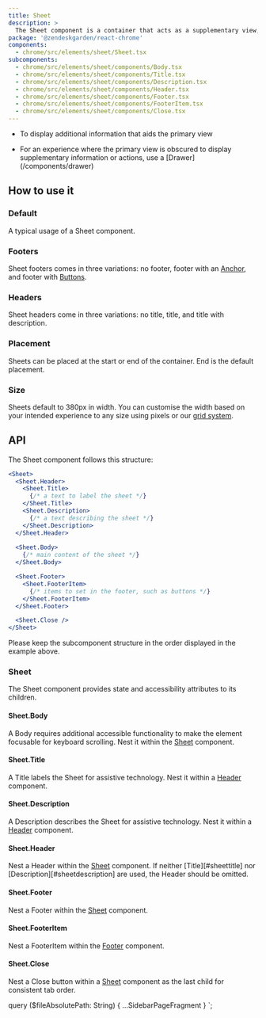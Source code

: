 ```yaml
---
title: Sheet
description: >
  The Sheet component is a container that acts as a supplementary view, providing access to important contextual information.
package: '@zendeskgarden/react-chrome'
components:
  - chrome/src/elements/sheet/Sheet.tsx
subcomponents:
  - chrome/src/elements/sheet/components/Body.tsx
  - chrome/src/elements/sheet/components/Title.tsx
  - chrome/src/elements/sheet/components/Description.tsx
  - chrome/src/elements/sheet/components/Header.tsx
  - chrome/src/elements/sheet/components/Footer.tsx
  - chrome/src/elements/sheet/components/FooterItem.tsx
  - chrome/src/elements/sheet/components/Close.tsx
---
```


<Usage>
  <Use>
    <ul>
      <li>To display additional information that aids the primary view</li>
    </ul>
  </Use>
  <Misuse>
    <ul>
      <li>
        <Markdown>
          For an experience where the primary view is obscured to display supplementary information
          or actions, use a [Drawer](/components/drawer)
        </Markdown>
      </li>
    </ul>
  </Misuse>
</Usage>

## How to use it

### Default

A typical usage of a Sheet component.


<CodeExample code={SheetDefaultCode}>
  <SheetDefault />
</CodeExample>

### Footers

Sheet footers comes in three variations: no footer, footer with an [Anchor](/components/anchor),
and footer with [Buttons](/components/button).


<CodeExample code={SheetFootersCode}>
  <SheetFooters />
</CodeExample>

### Headers

Sheet headers come in three variations: no title, title, and title with description.


<CodeExample code={SheetHeadersCode}>
  <SheetHeaders />
</CodeExample>

### Placement

Sheets can be placed at the start or end of the container. End is the default placement.


<CodeExample code={SheetPlacementCode}>
  <SheetPlacement />
</CodeExample>

### Size

Sheets default to 380px in width. You can customise the width based on your intended
experience to any size using pixels or our [grid system](/components/grid).


<CodeExample code={SheetSizeCode}>
  <SheetSize />
</CodeExample>

## API

The Sheet component follows this structure:

<!-- prettier-ignore -->
```jsx
<Sheet>
  <Sheet.Header>
    <Sheet.Title>
      {/* a text to label the sheet */}
    </Sheet.Title>
    <Sheet.Description>
      {/* a text describing the sheet */}
    </Sheet.Description>
  </Sheet.Header>
  
  <Sheet.Body>
    {/* main content of the sheet */}
  </Sheet.Body>

  <Sheet.Footer>
    <Sheet.FooterItem>
      {/* items to set in the footer, such as buttons */}
    </Sheet.FooterItem>
  </Sheet.Footer>

  <Sheet.Close />
</Sheet>
```

Please keep the subcomponent structure in the order displayed in the example above.

### Sheet

<Component components={props.data.mdx.components} componentName="sheet" />

The Sheet component provides state and accessibility attributes to its children.

<PropSheet components={props.data.mdx.components} componentName="sheet" />

#### Sheet.Body

<Component components={props.data.mdx.subcomponents} componentName="sheet.body" />

A Body requires additional accessible functionality to make the
element focusable for keyboard scrolling. Nest it within the [Sheet](#sheet) component.

<PropSheet components={props.data.mdx.subcomponents} componentName="sheet.body" />

#### Sheet.Title

<Component components={props.data.mdx.subcomponents} componentName="sheet.title" />

A Title labels the Sheet for assistive technology. Nest it within a [Header](#sheetheader) component.

<PropSheet components={props.data.mdx.subcomponents} componentName="sheet.title" />

#### Sheet.Description

<Component components={props.data.mdx.subcomponents} componentName="sheet.description" />

A Description describes the Sheet for assistive technology.
Nest it within a [Header](#sheetheader) component.

<PropSheet components={props.data.mdx.subcomponents} componentName="sheet.description" />

#### Sheet.Header

<Component components={props.data.mdx.subcomponents} componentName="sheet.header" />

Nest a Header within the [Sheet](#sheet) component. If neither [Title][#sheettitle] nor
[Description][#sheetdescription] are used, the Header should be omitted.

<PropSheet components={props.data.mdx.subcomponents} componentName="sheet.header" />

#### Sheet.Footer

<Component components={props.data.mdx.subcomponents} componentName="sheet.footer" />

Nest a Footer within the [Sheet](#sheet) component.

<PropSheet components={props.data.mdx.subcomponents} componentName="sheet.footer" />

#### Sheet.FooterItem

<Component components={props.data.mdx.subcomponents} componentName="sheet.footeritem" />

Nest a FooterItem within the [Footer](#sheetfooter) component.

<PropSheet components={props.data.mdx.subcomponents} componentName="sheet.footeritem" />

#### Sheet.Close

<Component components={props.data.mdx.subcomponents} componentName="sheet.close" />

Nest a Close button within a [Sheet](#sheet) component as the last child for consistent tab order.

<PropSheet components={props.data.mdx.subcomponents} componentName="sheet.close" />


  query ($fileAbsolutePath: String) {
    ...SidebarPageFragment
  }
`;
